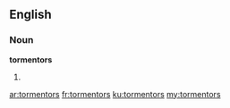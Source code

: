==English==

===Noun===
'''tormentors'''

# {{plural of|tormentor}}

[[ar:tormentors]]
[[fr:tormentors]]
[[ku:tormentors]]
[[my:tormentors]]